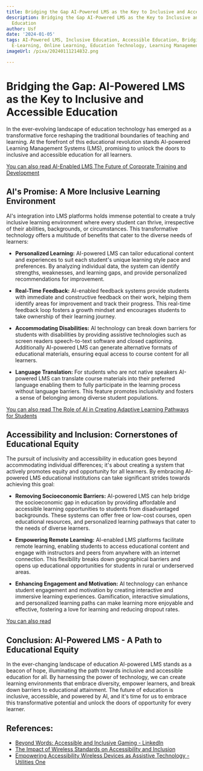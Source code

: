 ```yaml
---
title: Bridging the Gap AI-Powered LMS as the Key to Inclusive and Accessible Education
description: Bridging the Gap AI-Powered LMS as the Key to Inclusive and Accessible
  Education
author: Usf
date: '2024-01-05'
tags: AI-Powered LMS, Inclusive Education, Accessible Education, Bridging the Gap,
  E-Learning, Online Learning, Education Technology, Learning Management Systems
imageUrl: /pixa/20240111214832.png

---
```

# Bridging  the Gap:  AI-Powered LMS as the Key to Inclusive and Accessible Education

In  the ever-evolving landscape of education technology  has emerged as a transformative force reshaping the traditional  boundaries of teaching and learning. At the forefront of this  educational revolution stands AI-powered Learning Management Systems (LMS), promising to unlock the doors to inclusive and accessible education  for all learners.

[You can also read  AI-Enabled LMS  The Future of Corporate Training and Development](AI-Enabled%20LMS%20The%20Future%20of%20Corporate%20Training%20and%20Development)


## AI's  Promise: A More  Inclusive Learning Environment

AI's integration into LMS platforms holds immense potential to create a truly inclusive  learning  environment where every student can thrive, irrespective of their abilities, backgrounds, or circumstances. This transformative technology offers a  multitude of benefits that cater to the diverse needs of learners:

* **Personalized Learning:** AI-powered LMS can tailor  educational content and experiences to suit each student's unique learning style pace and preferences. By analyzing individual data, the system  can  identify strengths, weaknesses, and  learning gaps, and provide personalized recommendations for improvement.

*  **Real-Time Feedback:** AI-enabled feedback systems provide students with immediate and constructive  feedback on their work,  helping them identify areas for improvement and  track their progress. This real-time feedback loop fosters a growth mindset and encourages students to take ownership of their learning journey.

*  **Accommodating Disabilities:** AI technology can break down barriers for students with  disabilities by providing assistive technologies such as screen readers speech-to-text software and closed captioning. Additionally AI-powered LMS can generate  alternative formats of educational materials, ensuring equal access  to course content for all learners.

* **Language Translation:** For students who are not  native  speakers AI-powered LMS can translate course materials into their preferred language  enabling them to fully participate in the learning process without language barriers. This feature promotes inclusivity and fosters a sense of belonging among diverse student populations.

[You can also read The Role of AI in Creating Adaptive Learning Pathways for Students](The%20Role%20of%20AI%20in%20Creating%20Adaptive%20Learning%20Pathways%20for%20Students)


## Accessibility and Inclusion: Cornerstones of Educational Equity

The pursuit of inclusivity and accessibility in  education goes beyond  accommodating individual  differences; it's about creating a system that actively promotes equity and opportunity for all learners.  By embracing AI-powered LMS educational  institutions can take significant strides towards achieving this goal:

* **Removing Socioeconomic Barriers:** AI-powered LMS can help  bridge the socioeconomic gap in education by providing affordable  and accessible learning opportunities to students from disadvantaged backgrounds. These systems  can offer free or low-cost courses, open educational resources, and personalized learning pathways that cater to the needs of diverse learners.

* **Empowering Remote Learning:** AI-enabled LMS platforms facilitate remote learning, enabling students to access educational content and  engage with  instructors  and peers from anywhere  with an internet connection. This flexibility breaks down geographical barriers and  opens up educational opportunities for students in rural  or underserved  areas.

* **Enhancing Engagement and Motivation:** AI technology can  enhance student engagement and motivation by creating  interactive and immersive learning experiences. Gamification, interactive simulations,  and personalized learning paths can  make learning more enjoyable and effective, fostering a love  for learning and reducing dropout rates.

[You can also read ]()


## Conclusion: AI-Powered LMS  - A Path  to Educational Equity

In the ever-changing landscape of education AI-powered LMS stands as a beacon of hope, illuminating the path towards inclusive and accessible education for all. By harnessing the power of  technology, we can create learning environments that  embrace diversity, empower learners, and break  down barriers to educational attainment. The  future of education is inclusive, accessible, and  powered by AI, and it's time for us to embrace  this transformative potential and unlock the doors of opportunity for every learner.

## References:
- [Beyond Words: Accessible and Inclusive Gaming - LinkedIn](https://www.linkedin.com/pulse/beyond-words-accessible-inclusive-gaming-sabrina-meditz-szkoc)
- [The Impact of Wireless Standards on Accessibility and Inclusion](https://utilitiesone.com/the-impact-of-wireless-standards-on-accessibility-and-inclusion)
- [Empowering Accessibility Wireless Devices as Assistive Technology - Utilities One](https://utilitiesone.com/empowering-accessibility-wireless-devices-as-assistive-technology)
